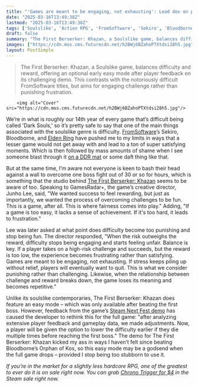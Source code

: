 ```yaml
---
title: "'Games are meant to be engaging, not exhausting': Lead dev on promising Soulslike RPG pushes balanced difficulty because 'if stress keeps piling up without relief, players will eventually want to quit'"
date: "2025-03-16T13:49:38Z"
lastmod: "2025-03-16T13:49:38Z"
tags: ['Soulslike', 'Action RPG', 'FromSoftware', 'Sekiro', 'Bloodborne', 'Elden Ring', 'The First Berserker: Khazan', 'PC', 'PS5', 'Xbox', 'Chrono Trigger']
draft: false
summary: "The First Berserker: Khazan, a Soulslike game, balances difficulty and reward, offering an optional early easy mode after player feedback on its challenging demo.  This contrasts with the notoriously difficult FromSoftware titles, but aims for engaging challenge rather than punishing frustration."
images: ["https://cdn.mos.cms.futurecdn.net/h2BWj6BZahoPTXtdsi28h5.jpg"]
layout: PostSimple
---
```

> The First Berserker: Khazan, a Soulslike game, balances difficulty and reward, offering an optional early easy mode after player feedback on its challenging demo.  This contrasts with the notoriously difficult FromSoftware titles, but aims for engaging challenge rather than punishing frustration.


        <img alt="Cover" src="https://cdn.mos.cms.futurecdn.net/h2BWj6BZahoPTXtdsi28h5.jpg"/>
        
We’re in what is roughly our 14th year of every game that’s difficult being called 'Dark Souls,' so it’s pretty safe to say that one of the main things associated with the soulslike genre is difficulty. [FromSoftware](https://www.gamesradar.com/tag/fromsoftware/)’s Sekiro, Bloodborne, and [Elden Ring](https://www.gamesradar.com/elden-ring/) have pushed me to my limits in ways that a lesser game would not get away with and lead to a ton of super satisfying moments. Which is then followed by mass amounts of shame when I see someone blast through it [on a DDR mat](https://www.gamesradar.com/elden-ring-player-is-on-a-quest-to-beat-every-boss-on-a-dance-pad-has-already-beaten-malenia/) or some daft thing like that.

But at the same time, I’m aware not everyone is keen to bash their head against a wall to overcome one boss fight out of 30 or so for hours, which is something that the studio behind [The First Berserker: Khazan](https://www.gamesradar.com/games/action-rpg/steam-next-fests-biggest-soulslike-is-about-to-jump-from-pc-to-ps5-and-xbox-and-everyone-seems-to-love-the-demo-just-as-much-as-we-did/) seems to be aware of too. Speaking to GamesRadar+, the game’s creative director, Junho Lee, said, "We wanted success to feel rewarding, but just as importantly, we wanted the process of overcoming challenges to be fun. This is a game, after all. This is where fairness comes into play." Adding, "If a game is too easy, it lacks a sense of achievement. If it's too hard, it leads to frustration."

Lee was later asked at what point does difficulty become too punishing and stop being fun. The director responded, "When the risk outweighs the reward, difficulty stops being engaging and starts feeling unfair. Balance is key. If a player takes on a high-risk challenge and succeeds, but the reward is too low, the experience becomes frustrating rather than satisfying. Games are meant to be engaging, not exhausting. If stress keeps piling up without relief, players will eventually want to quit. This is what we consider punishing rather than challenging. Likewise, when the relationship between challenge and reward breaks down, the game loses its meaning and becomes repetitive."

Unlike its soulslike contemporaries, The First Berserker: Khazan does feature an easy mode – which was only available after beating the first boss. However, feedback from the game’s [Steam Next Fest demo](https://www.gamesradar.com/games/action-rpg/steam-next-fest-hasnt-even-started-but-im-already-obsessed-with-the-subtly-soulslike-demo-for-this-hardcore-action-rpg-with-over-3-000-reviews-of-its-own/) has caused the developer to rethink this for the full game: "after analyzing extensive player feedback and gameplay data, we made adjustments. Now, a player will be given the option to lower the difficulty earlier if they die multiple times before reaching the first boss." The demo for The First Berserker: Khazan kicked my ass in ways I haven’t felt since beating Bloodborne’s Orphan of Kos, so this easy mode may be a godsend when the full game drops – provided I stop being too stubborn to use it.

*If you’re in the market for a slightly less hardcore RPG, one of the greatest to ever do it is on sale right now. You can grab *[<em>Chrono Trigger for $4</em>](https://www.gamesradar.com/games/jrpg/theres-never-been-a-better-time-to-play-chrono-trigger-than-on-its-30th-anniversary-as-the-all-time-jrpg-great-is-just-usd4-in-steam-spring-sale/)* in the Steam sale right now.*
        